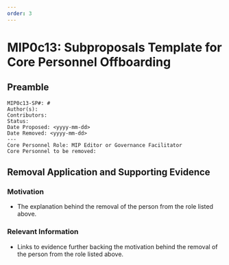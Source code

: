 ```yaml
---
order: 3
---
```


# MIP0c13: Subproposals Template for Core Personnel Offboarding

## Preamble
```
MIP0c13-SP#: #
Author(s):
Contributors: 
Status:
Date Proposed: <yyyy-mm-dd>
Date Removed: <yyyy-mm-dd>
---
Core Personnel Role: MIP Editor or Governance Facilitator
Core Personnel to be removed:
```

## Removal Application and Supporting Evidence
    
### Motivation
- The explanation behind the removal of the person from the role listed above.

### Relevant Information
-  Links to evidence further backing the motivation behind the removal of the person from the role listed above.
